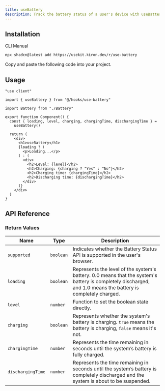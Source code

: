 ```yaml
---
title: useBattery
description: Track the battery status of a user's device with useBattery.
---
```


<ComponentPreview name="use-battery-demo" />

## Installation

<Tabs defaultValue="cli">

<TabsList>
  <TabsTrigger value="cli">CLI</TabsTrigger>
  <TabsTrigger value="manual">Manual</TabsTrigger>
</TabsList>

<TabsContent value="cli">

```bash
npx shadcn@latest add https://usekit.kiron.dev/r/use-battery
```

</TabsContent>

<TabsContent value="manual">

<Steps>

<Step>Copy and paste the following code into your project.</Step>

<ComponentSource name="use-battery" />

</Steps>

</TabsContent>

</Tabs>

## Usage

```tsx {3, 8-9}
"use client"

import { useBattery } from "@/hooks/use-battery"

import Battery from "./Battery"

export function Component() {
  const { loading, level, charging, chargingTime, dischargingTime } =
    useBattery()

  return (
    <div>
      <h1>useBattery</h1>
      {loading ? (
        <p>Loading...</p>
      ) : (
        <div>
          <h2>Level: {level}</h2>
          <h2>Charging: {charging ? "Yes" : "No"}</h2>
          <h2>Charging time: {chargingTime}</h2>
          <h2>Discharging time: {dischargingTime}</h2>
        </div>
      )}
    </div>
  )
}
```

## API Reference

### Return Values

| Name              | Type      | Description                                                                                                                                                  |
| ----------------- | --------- | ------------------------------------------------------------------------------------------------------------------------------------------------------------ |
| `supported`       | `boolean` | Indicates whether the Battery Status API is supported in the user's browser.                                                                                 |
| `loading`         | `boolean` | Represents the level of the system's battery. 0.0 means that the system's battery is completely discharged, and 1.0 means the battery is completely charged. |
| `level`           | `number`  | Function to set the boolean state directly.                                                                                                                  |
| `charging`        | `boolean` | Represents whether the system's battery is charging. `true` means the battery is charging, `false` means it's not.                                           |
| `chargingTime`    | `number`  | Represents the time remaining in seconds until the system’s battery is fully charged.                                                                        |
| `dischargingTime` | `number`  | Represents the time remaining in seconds until the system’s battery is completely discharged and the system is about to be suspended.                        |
